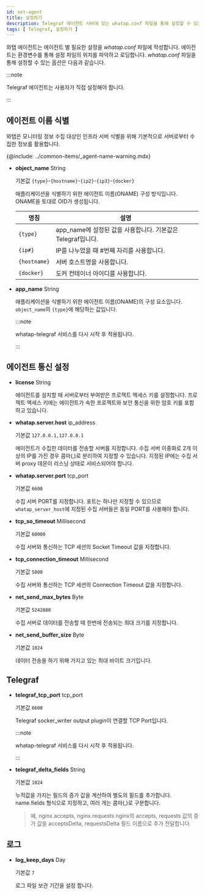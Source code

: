 ```yaml
---
id: set-agent
title: 설정하기
description: Telegraf 에이전트 서버에 있는 whatap.conf 파일을 통해 설정할 수 있는 옵션에 대해 알아봅니다.
tags: [ Telegraf, 설정하기 ]
---
```


와탭 에이전트는 에이전트 별 필요한 설정을 *whatap.conf* 파일에 작성합니다. 에이전트는 환경변수를 통해 설정 파일의 위치를 파악하고 로딩합니다. *whatap.conf* 파일을 통해 설정할 수 있는 옵션은 다음과 같습니다.

:::note

Telegraf 에이전트는 사용자가 직접 설정해야 합니다.

:::

## 에이전트 이름 식별

와탭은 모니터링 정보 수집 대상인 인프라 서버 식별을 위해 기본적으로 서버로부터 수집한 정보를 활용합니다. 

{@include: ../common-items/_agent-name-warning.mdx}

* **object_name** <span class='type'>String</span>

  기본값 `{type}`-`{hostname}`-`{ip2}`-`{ip3}`-`{docker}`

  애플리케이션을 식별하기 위한 에이전트 이름(ONAME) 구성 방식입니다. ONAME을 토대로 OID가 생성됩니다.

  | 명칭       | 설명                                                        |
  | ---------- | ----------------------------------------------------------- |
  | `{type}`     | app_name에 설정된 값을 사용합니다. 기본값은 Telegraf입니다. |
  | `{ip#}`      | IP를 나누었을 때 #번째 자리를 사용합니다.                   |
  | `{hostname}` | 서버 호스트명을 사용합니다.                                 |
  | `{docker}`   | 도커 컨테이너 아이디를 사용합니다.                          |

* **app_name** <span class='type'>String</span>

  애플리케이션을 식별하기 위한 에이전트 이름(ONAME)의 구성 요소입니다. `object_name`의 `{type}`에 해당하는 값입니다.

  :::note

  whatap-telegraf 서비스를 다시 시작 후 적용됩니다.

  :::

## 에이전트 통신 설정

* **license** <span class='type'>String</span>

  에이전트를 설치할 때 서버로부터 부여받은 프로젝트 액세스 키를 설정합니다. 프로젝트 액세스 키에는 에이전트가 속한 프로젝트와 보안 통신을 위한 암호 키를 포함하고 있습니다.

* **whatap.server.host** <span class='type'>ip_address</span>

  기본값 `127.0.0.1,127.0.0.1`

  에이전트가 수집한 데이터를 전송할 서버를 지정합니다. 수집 서버 이중화로 2개 이상의 IP를 가진 경우 콤마(,)로 분리하여 지정할 수 있습니다. 지정된 IP에는 수집 서버 proxy 데몬이 리스닝 상태로 서비스되어야 합니다.

* **whatap.server.port** <span class='type'>tcp_port</span>

  기본값 `6600`

  수집 서버 PORT를 지정합니다. 포트는 하나만 지정할 수 있으므로 `whatap_server_host`에 지정된 수집 서버들은 동일 PORT를 사용해야 합니다.

* **tcp_so_timeout** <span class='type'>Millisecond</span>

  기본값 `60000`

  수집 서버와 통신하는 TCP 세션의 Socket Timeout 값을 지정합니다.

* **tcp_connection_timeout** <span class='type'>Millisecond</span>

  기본값 `5000`

  수집 서버와 통신하는 TCP 세션의 Connection Timeout 값을 지정합니다.

* **net_send_max_bytes** <span class='type'>Byte</span>

  기본값 `5242880`

  수집 서버로 데이터를 전송할 때 한번에 전송되는 최대 크기를 지정합니다.

* **net_send_buffer_size** <span class='type'>Byte</span>

  기본값 `1024`

  데이터 전송을 하기 위해 가지고 있는 최대 바이트 크기입니다. 

## Telegraf

* **telegraf_tcp_port** <span class='type'>tcp_port</span>

  기본값 `6600`

  Telegraf socker_writer output plugin이 연결할 TCP Port입니다.

  :::note

  whatap-telegraf 서비스를 다시 시작 후 적용됩니다.

  :::

* **telegraf_delta_fields** <span class='type'>String</span>

  기본값 `1024`

  누적값을 가지는 필드의 증가 값을 계산하여 별도의 필드를 추가합니다. name.fields 형식으로 지정하고, 여러 개는 콤마(,)로 구분합니다.

  > 예, nginx.accepts, nginx.requests nginx의 accepts, requests 값의 증가 값을 acceptsDelta, requestsDelta 필드 이름으로 추가 전달합니다.

## 로그

* **log_keep_days** <span class='type'>Day</span>

  기본값 `7`

  로그 파일 보관 기간을 설정 합니다.
